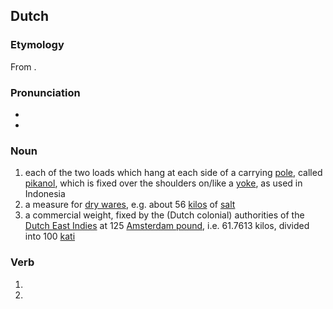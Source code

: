 ==Dutch==

===Etymology===
From {{der|nl|ms|pikul}}.

===Pronunciation===
* {{audio|nl|Nl-pikol.ogg|Audio}}
* {{hyphenation|nl|pi|kol}}

===Noun===
{{nl-noun|m|-s|-}}

# each of the two loads which hang at each side of a carrying [[pole]], called [[pikanol]], which is fixed over the shoulders on/like a [[yoke]], as used in Indonesia
# a measure for [[dry ware]]s, e.g. about 56 [[kilo]]s of [[salt]]
# a commercial weight, fixed by the (Dutch colonial) authorities of the [[Dutch East Indies]] at 125 [[Amsterdam pound]], i.e. 61.7613 kilos, divided into 100 [[kati]]

===Verb===
{{head|nl|verb form}}

# {{nl-verb form of|p=1|n=sg|t=pres|m=ind|pikollen}}
# {{nl-verb form of|m=imp|pikollen}}